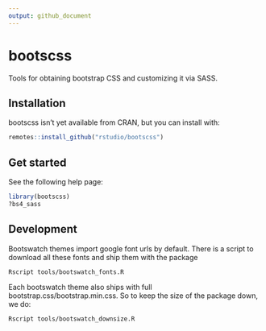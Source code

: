 ```yaml
---
output: github_document
---
```


# bootscss

Tools for obtaining bootstrap CSS and customizing it via SASS.

## Installation

bootscss isn't yet available from CRAN, but you can install with:

```r
remotes::install_github("rstudio/bootscss")
```

## Get started

See the following help page:

```r
library(bootscss)
?bs4_sass
```

## Development

Bootswatch themes import google font urls by default. There is a script to download all these fonts and ship them with the package

```shell
Rscript tools/bootswatch_fonts.R
```

Each bootswatch theme also ships with full bootstrap.css/bootstrap.min.css. So to keep the size of the package down, we do:

```shell
Rscript tools/bootswatch_downsize.R
```
